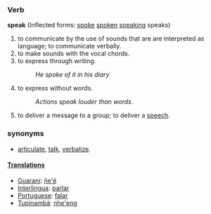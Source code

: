 ===Verb===
'''speak''' (Inflected forms: [[spoke]] [[spoken]] [[speaking]] speaks)
#to communicate by the use of sounds that are are interpreted as language; to communicate verbally.
#to make sounds with the vocal chords.
#to express through writing.
#:''He spoke of it in his diary''
#to express without words.
#:''Actions speak louder than words''.
#to deliver a message to a group; to deliver a [[speech]].

===synonyms===
*[[articulate]], [[talk]], [[verbalize]].
====[[Translation]]s====
*[[Guaraní]]: [[ñe'ẽ]]
*[[Interlingua]]: [[parlar]]
*[[Portuguese]]: [[falar]]
*[[Tupinambá]]: [[nhe'eng]]